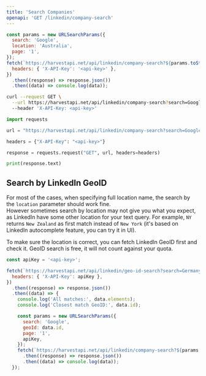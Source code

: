 ```yaml
---
title: 'Search Companies'
openapi: 'GET /linkedin/company-search'
---
```


<CodeGroup>

```javascript JavaScript
const params = new URLSearchParams({
  search: 'Google',
  location: 'Australia',
  page: '1',
});
fetch(`https://harvestapi.net/api/linkedin/company-search?${params.toString()}`, {
  headers: { 'X-API-Key': '<api-key>' },
})
  .then((response) => response.json())
  .then((data) => console.log(data));
```

```bash cURL
curl --request GET \
  --url https://harvestapi.net/api/linkedin/company-search?search=Google&location=Australia&page=1 \
  --header 'X-API-Key: <api-key>'
```

```python Python
import requests

url = "https://harvestapi.net/api/linkedin/company-search?search=Google&location=Australia&page=1"

headers = {"X-API-Key": "<api-key>"}

response = requests.request("GET", url, headers=headers)

print(response.text)
```

</CodeGroup>

## Search by LinkedIn GeoID

For most of the cases, when specifying full location name, the search by the `location` parameter should work fine.  
However sometimes search by location may not give you what you expect, as LinkedIn have some other location for your text query.
For example, `NY` returns `New Zealand` as first match instead of `New York`
(it's based on LinkedIn autocomplete feature, you can try it in UI).

To make sure the location is correct, you can fetch LinkedIn GeoID first and check it.
GeoID search is free, it will not count against your quota.

```javascript JavaScript
const apiKey = '<api-key>';

fetch(`https://harvestapi.net/api/linkedin/geo-id-search?search=Germany`, {
  headers: { 'X-API-Key': apiKey },
})
  .then((response) => response.json())
  .then((data) => {
    console.log('All matches:', data.elements);
    console.log('Closest match GeoID:', data.id);

    const params = new URLSearchParams({
      search: 'Google',
      geoId: data.id,
      page: '1',
      apiKey,
    });
    fetch(`https://harvestapi.net/api/linkedin/company-search?${params.toString()}`)
      .then((response) => response.json())
      .then((data) => console.log(data));
  });
```
